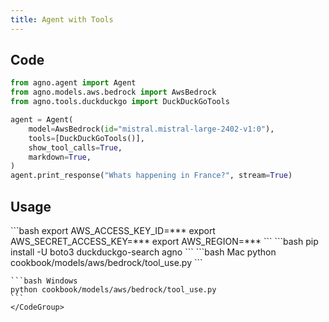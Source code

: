 ```yaml
---
title: Agent with Tools
---
```


## Code

```python cookbook/models/aws/bedrock/tool_use.py
from agno.agent import Agent
from agno.models.aws.bedrock import AwsBedrock
from agno.tools.duckduckgo import DuckDuckGoTools

agent = Agent(
    model=AwsBedrock(id="mistral.mistral-large-2402-v1:0"),
    tools=[DuckDuckGoTools()],
    show_tool_calls=True,
    markdown=True,
)
agent.print_response("Whats happening in France?", stream=True)
```

## Usage

<Steps>
  <Snippet file="create-venv-step.mdx" />

  <Step title="Set your AWS Credentials">
    ```bash
    export AWS_ACCESS_KEY_ID=***
    export AWS_SECRET_ACCESS_KEY=***
    export AWS_REGION=***
    ```
  </Step>

  <Step title="Install libraries">
    ```bash
    pip install -U boto3 duckduckgo-search agno
    ```
  </Step>

  <Step title="Run Agent">
    <CodeGroup>
    ```bash Mac
    python cookbook/models/aws/bedrock/tool_use.py
    ```

    ```bash Windows
    python cookbook/models/aws/bedrock/tool_use.py
    ```
    </CodeGroup>
  </Step>
</Steps>